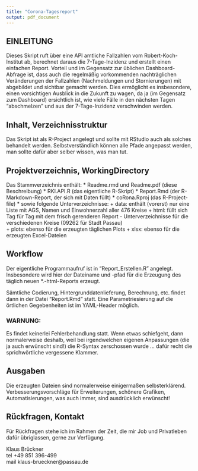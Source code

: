 ```yaml
---
title: "Corona-Tagesreport"
output: pdf_document
---
```


## EINLEITUNG 

Dieses Skript ruft über eine API amtliche Fallzahlen vom Robert-Koch-Institut ab, berechnet daraus die 7-Tage-Inzidenz und erstellt einen einfachen Report. Vorteil und im Gegensatz zur üblichen Dashboard-Abfrage ist, dass auch die regelmäßig vorkommenden nachträglichen Veränderungen der Fallzahlen (Nachmeldungen und Stornierungen) mit abgebildet und sichtbar gemacht werden. Dies ermöglicht es insbesondere, einen vorsichtigen Ausblick in die Zukunft zu wagen, da ja (im Gegensatz zum Dashboard) ersichtlich ist, wie viele Fälle in den nächsten Tagen "abschmelzen" und aus der 7-Tage-Inzidenz verschwinden werden.

## Inhalt, Verzeichnisstruktur

Das Skript ist als R-Project angelegt und sollte mit RStudio auch als solches behandelt werden. Selbstverständlich können alle Pfade angepasst werden, man sollte dafür aber selber wissen, was man tut.

## Projektverzeichnis, WorkingDirectory
Das Stammverzeichnis enthält:
* Readme.rmd und Readme.pdf (diese Beschreibung)
* RKI.API.R (das eigentliche R-Skript)
* Report.Rmd (der R-Markdown-Report, der sich mit Daten füllt)
* coRona.Rproj (das R-Project-file)
* sowie folgende Unterverzeichnisse:
    + data: enthält (vorerst) nur eine Liste mit AGS, Namen und Einwohnerzahl aller 476 Kreise
    + html: füllt sich Tag für Tag mit dem frisch gerenderen Report
        - Unterverzeichnisse für die verschiedenen Kreise (09262 für Stadt Passau)  
    + plots: ebenso für die erzeugten täglichen Plots
    + xlsx: ebenso für die erzeugten Excel-Dateien

## Workflow
Der eigentliche Programmaufruf ist in "Report_Erstellen.R" angelegt. Insbesondere wird hier der Dateiname und -pfad für die Erzeugung des täglich neuen *.-html-Reports erzeugt.

Sämtliche Codierung, Hintergrunddatenlieferung, Berechnung, etc. findet dann in der Datei "Report.Rmd" statt. Eine Parametriesierung auf die örtlichen Gegebenheiten ist im YAML-Header möglich.

### WARNUNG:
Es findet keinerlei Fehlerbehandlung statt. Wenn etwas schiefgeht, dann normalerweise deshalb, weil bei irgendwelchen eigenen Anpassungen (die ja auch erwünscht sind!) die R-Syntax zerschossen wurde ... dafür recht die sprichwörtliche vergessene Klammer.

## Ausgaben
Die erzeugten Dateien sind normalerweise einigermaßen selbsterklärend. Verbesserungsvorschläge für Erweiterungen, schönere Grafiken, Automatisierungen, was auch immer, sind ausdrücklich erwünscht!

## Rückfragen, Kontakt
Für Rückfragen stehe ich im Rahmen der Zeit, die mir Job und Privatleben dafür übriglassen, gerne zur Verfügung.  

Klaus Brückner  
tel +49 851 396-499  
mail klaus-brueckner@passau.de  

